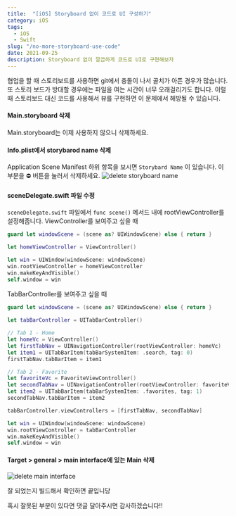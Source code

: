 ```yaml
---
title:  "[iOS] Storyboard 없이 코드로 UI 구성하기"
category: iOS
tags:
  - iOS
  - Swift
slug: "/no-more-storyboard-use-code"
date: 2021-09-25
description: Storyboard 없이 깔끔하게 코드로 UI로 구현해보자
---
```

협업을 할 때 스토리보드를 사용하면 git에서 충돌이 나서 골치가 아픈 경우가 많습니다. 또 스토리 보드가 방대할 경우에는 파일을 여는 시간이 너무 오래걸리기도 합니다. 이럴 때 스토리보드 대신 코드를 사용해서 뷰를 구현하면 이 문제에서 해방될 수 있습니다.

#### Main.storyboard 삭제
Main.storyboard는 이제 사용하지 않으니 삭제하세요.

#### Info.plist에서 storybarod name 삭제
Application Scene Manifest 하위 항목을 보시면 `Storybard Name` 이 있습니다. 이 부분을 ⛔️ 버튼을 눌러서 삭제하세요.
![delete storyboard name](./delete-storyboard-name.png)

#### sceneDelegate.swift 파일 수정
`sceneDelegate.swift` 파일에서 `func scene()` 메서드 내에 rootViewController를 설정해줍니다.
ViewController를 보여주고 싶을 때

```swift
guard let windowScene = (scene as? UIWindowScene) else { return }

let homeViewController = ViewController()

let win = UIWindow(windowScene: windowScene)
win.rootViewController = homeViewController
win.makeKeyAndVisible()
self.window = win
```

TabBarController를 보여주고 싶을 때
```swift
guard let windowScene = (scene as? UIWindowScene) else { return }
        
let tabBarController = UITabBarController()

// Tab 1 - Home
let homeVc = ViewController()
let firstTabNav = UINavigationController(rootViewController: homeVc)
let item1 = UITabBarItem(tabBarSystemItem: .search, tag: 0)
firstTabNav.tabBarItem = item1

// Tab 2 - Favorite
let favoriteVc = FavoriteViewController()
let secondTabNav = UINavigationController(rootViewController: favoriteVc)
let item2 = UITabBarItem(tabBarSystemItem: .favorites, tag: 1)
secondTabNav.tabBarItem = item2

tabBarController.viewControllers = [firstTabNav, secondTabNav]

let win = UIWindow(windowScene: windowScene)
win.rootViewController = tabBarController
win.makeKeyAndVisible()
self.window = win
```


#### Target > general > main interface에 있는 Main 삭제
![delete main interface](./delete-main.png)

잘 되었는지 빌드해서 확인하면 끝입니당

혹시 잘못된 부분이 있다면 댓글 달아주시면 감사하겠습니다!!
